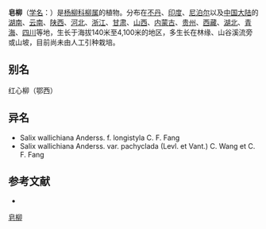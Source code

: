 {{Speciesbox
| name = 皂柳
| status = 
| status_system = 
| image =
| genus = Salix
| species = wallichiana
| authority = Anderss.
| subdivision_ranks =[[变种|变种]]
| subdivision =
* 皂柳 ''S. w.'' var. ''wallichiana''
* [[绒毛皂柳|绒毛皂柳]] ''S. w.'' var. ''pachyclada''
}}

'''皂柳'''（[[学名|学名]]：{{lang|la|''Salix wallichiana''}}）是[[杨柳科|杨柳科]][[柳属|柳属]]的植物。分布在[[不丹|不丹]]、[[印度|印度]]、[[尼泊尔|尼泊尔]]以及[[中国大陆|中国大陆]]的[[湖南|湖南]]、[[云南|云南]]、[[陕西|陕西]]、[[河北|河北]]、[[浙江|浙江]]、[[甘肃|甘肃]]、[[山西|山西]]、[[内蒙古|内蒙古]]、[[贵州|贵州]]、[[西藏|西藏]]、[[湖北|湖北]]、[[青海|青海]]、[[四川|四川]]等地，生长于海拔140米至4,100米的地区，多生长在林缘、山谷溪流旁或山坡，目前尚未由人工引种栽培。

== 别名 ==
红心柳（鄂西）

== 异名 ==
* Salix wallichiana Anderss. f. longistyla C. F. Fang
* Salix wallichiana Anderss. var. pachyclada (Levl. et Vant.) C. Wang et C. F. Fang

== 参考文献 ==
<div class="references-small">
* {{cite web| url =http://www.bioinfo.cn/db05/KmzwSpecies.php?action=view&id=20583| title =皂柳（原变种）| work =《中国高等植物数据库全库》| publisher =中国科学院微生物研究所| author =昆明植物研究所| accessdate =2009-02-25| deadurl =yes| archiveurl =https://web.archive.org/web/20160305055609/http://www.bioinfo.cn/db05/KmzwSpecies.php?action=view&id=20583| archivedate =2016年3月5日| df =}}
</div>
{{Taxonbar|from=Q15230937}}

[[Category:柳属|皂柳]]


{{植物小作品}}